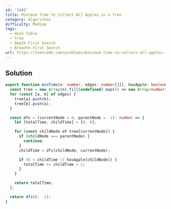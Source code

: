 ```yaml
---
id: '1443'
title: Minimum Time to Collect All Apples in a Tree
category: Algorithms
difficulty: Medium
tags:
  - Hash Table
  - Tree
  - Depth-First Search
  - Breadth-First Search
url: https://leetcode.com/problems/minimum-time-to-collect-all-apples-in-a-tree
---
```


## Solution

```typescript filename="solution.ts" copy
export function minTime(n: number, edges: number[][], hasApple: boolean[]): number {
  const tree = new Array(n).fill(undefined).map(() => new Array<number>());
  for (const [a, b] of edges) {
    tree[a].push(b);
    tree[b].push(a);
  }

  const dfs = (currentNode = 0, parentNode = -1): number => {
    let [totalTime, childTime] = [0, 0];

    for (const childNode of tree[currentNode]) {
      if (childNode === parentNode) {
        continue;
      }
      childTime = dfs(childNode, currentNode);

      if (0 < childTime || hasApple[childNode]) {
        totalTime += childTime + 2;
      }
    }

    return totalTime;
  };

  return dfs(0, -1);
}
```
